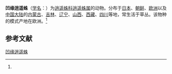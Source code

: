 {{Speciesbox
| name = 凹缘逍遥蛛
| status = 
| status_system = 
| image = 
| genus = Philodromus
| species = emarginatus
| authority = (Shrank, 1803)<ref name='id14479'>{{cite web| url =http://www.bioinfo.cn/db05/BjdwSpecies.php?action=view&id=14479| title =凹缘逍遥蛛| work =《中国动物物种编目数据库》| publisher =中国科学院微生物研究所| author =中国科学院动物研究所| accessdate =2009-04-28| deadurl =yes| archiveurl =https://web.archive.org/web/20131203122335/http://www.bioinfo.cn/db05/BjdwSpecies.php?action=view| archivedate =2013-12-03}}</ref>
}}
'''凹缘逍遥蛛'''（[[学名|学名]]：{{lang|la|''Philodromus emarginatus''}}）为[[逍遥蛛科|逍遥蛛科]][[逍遥蛛属|逍遥蛛属]]的动物。分布于[[日本|日本]]、[[朝鲜|朝鲜]]、[[欧洲|欧洲]]以及[[中国大陆|中国大陆]]的[[内蒙古|内蒙古]]、[[吉林|吉林]]、[[辽宁|辽宁]]、[[山西|山西]]、[[西藏|西藏]]、[[四川|四川]]等地，常生活于草丛。该物种的模式产地在欧洲。<ref name='id14479'/>

== 参考文献 ==
{{reflist}}

{{Wikispecies|Philodromus emarginatus}}
{{Taxonbar|from=Q1313469}}

[[Category:逍遥蛛属|凹缘逍遥蛛]]


{{蜘蛛小作品}}